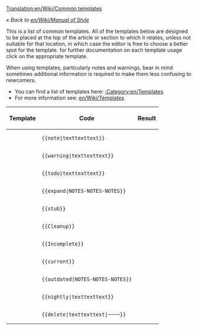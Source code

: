 [[Translation:en/Wiki/Common templates]]

''« Back to [[en/Wiki/Manual of Style]]''

This is a list of common templates. All of the templates below are designed to be placed at the top of the article or section to which it relates, unless not suitable for that location, in which case the editor is free to choose a better spot for the template. for further documentation on each template usage click on the appropriate template.

When using templates, particularly notes and warnings, bear in mind sometimes additional information is required to make them less confusing to newcomers.

*You can find a list of templates here: [[:Category:en/Templates]]
*For more information see: [[en/Wiki/Templates]]


{|
!Template!!Code!!Result
|-
|{{en/S|note}}||<pre>{{note|texttexttext}}</pre>||{{en/Note|texttexttext}}
|-
|{{en/S|warning}}||<pre>{{warning|texttexttext}}</pre>||{{en/Warning|texttexttext}}
|-
|{{en/S|todo}}||<pre>{{todo|texttexttext}}</pre>||{{en/Todo|texttexttext| }}
|-
|{{en/S|expand}}||<pre>{{expand|NOTES-NOTES-NOTES}}</pre>||{{en/Manual/Expand|NOTES-NOTES-NOTES|}}
|-
|{{en/S|stub}}||<pre>{{stub}}</pre>||{{en/Manual/Base Set/Industries/Stub| }}
|-
|{{en/S|Cleanup}}||<pre>{{Cleanup}}</pre>||{{en/Wiki/Cleanup| }}
|-
|{{en/S|Incomplete}} ||<pre>{{Incomplete}}</pre>||{{en/Incomplete| }}
|-
|{{en/S|current}}||<pre>{{current}}</pre>||{{en/Wiki/Current| }}
|-
|{{en/S|outdated}}||<pre>{{outdated|NOTES-NOTES-NOTES}}</pre>||{{en/Outdated|NOTES-NOTES-NOTES|}}
|-
|{{en/S|nightly}}||<pre>{{nightly|texttexttext}}</pre>||{{en/Wiki/Nightly|texttexttext}}
|-
|{{en/S|delete}}||<pre>{{delete|texttexttext|~~~~}}</pre>||{{en/Delete|texttexttext|Zojj 11:21, 6 June 2007 (CEST)| }}
|}

